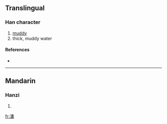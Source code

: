 ==Translingual==

===Han character===
{{Han char|rn=85|rad=水|as=22|sn=25|four=3013<sub>2</sub>|canj=水十月女 (EJBV)}}

# [[muddy]]
# thick, muddy water

====References====
* {{Han ref|kx=0664.090|dkj=18822|dj=1072.330|hdz=31798.040|uh=7062|ud=28770|bh=F8F5|bd=63733}}

----

==Mandarin==

===Hanzi===
{{cmn-hanzi|pin=[[nǎng]] ([[nang3]])|wg=nang<sup>3</sup>}}

# {{defn|Mandarin|sort=水22}}

[[fr:灢]]